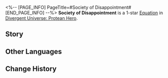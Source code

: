 <%-- [PAGE_INFO]
PageTitle=#Society of Disappointment#
[END_PAGE_INFO] --%>
{{Equation Infobox
|period   = Protean Hero
|rarity   = 1
|path1    = Nihility*2
|path2    = Erudition*2
|effect   = When any enemy targets are defeated, regenerates {{Color|h|5}} Energy for all allies for every Burn, Shock, Bleed, or Wind Shear states they possess.
|mentions = Georios; Janus
}}
'''Society of Disappointment''' is a 1-star [[Divergent Universe: Protean Hero/Equations|Equation]] in [[Divergent Universe: Protean Hero]].

==Story==
{{Description|I am the last member and survivor of our society.<br />In Amphoreus, we were the foremost experts on the Titans,<br />Having mastered the twelve rituals and ceremonies of worship.<br />But the golden age has long crumbled into dust.<br />If they indeed forged our world,<br />Why did the creator Janus lose their Coreflame first?<br />The gods we once worshiped have not died, so what purpose does our praise serve?<br />All my life's learning and pursuits have proven to be mere illusions.<br />We once saw the Flame-Chase as a rational means of salvation,<br />And our voices can still be heard even in the countless schemes to slay the gods.<br />Yet, the scars on the land that ravage life<br />Is evidence of Georios' fall.<br />I admit our errors, but the ultimate despair<br />Lies in the realization that perhaps there was never a right path in this world.}}
<!--
==Gameplay Notes==
* 
-->
==Other Languages==
{{Other Languages
|en   = Society of Disappointment
|zhs  = 失意结社
|zht  = 失意結社
|ja   = {{Rubi|失意結社|しついけっしゃ}}
|ko   = 낙담 협회
|es   = Sociedad de la decepción
|fr   = Société du Désespoir
|ru   = Общество отчаяния
|th   = สมาคมความผิดหวัง
|vi   = Hội Thất Vọng
|de   = Frustrationsgesellschaft
|id   = Society of Disappointment
|pt   = Sociedade da Decepção
}}

==Change History==
{{Change History|3.1}}